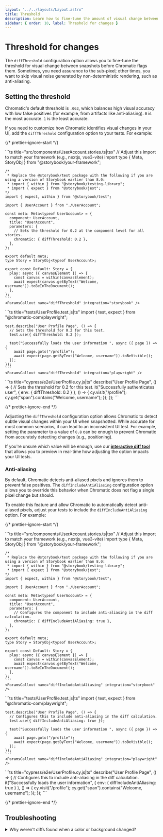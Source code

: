 ```yaml
---
layout: "../../layouts/Layout.astro"
title: Threshold
description: Learn how to fine-tune the amount of visual change between snapshots before they get marked as changes
sidebar: { order: 10, label: Threshold for changes }
---
```




# Threshold for changes

The `diffThreshold` configuration option allows you to fine-tune the threshold for visual change between snapshots before Chromatic flags them. Sometimes, you need assurance to the sub-pixel; other times, you want to skip visual noise generated by non-deterministic rendering, such as anti-aliasing.

## Setting the threshold

Chromatic's default threshold is `.063`, which balances high visual accuracy with low false positives (for example, from artifacts like anti-aliasing). `0` is the most accurate. `1` is the least accurate.

If you need to customize how Chromatic identifies visual changes in your UI, add the `diffThreshold` configuration option to your tests. For example:

{/* prettier-ignore-start */}

<IntegrationSnippets>
  <Fragment slot="storybook">
    ```ts title="src/components/UserAccount.stories.ts|tsx"
    // Adjust this import to match your framework (e.g., nextjs, vue3-vite)
    import type { Meta, StoryObj } from "@storybook/your-framework";

    /*
     * Replace the @storybook/test package with the following if you are using a version of Storybook earlier than 8.0:
     * import { within } from "@storybook/testing-library";
     * import { expect } from "@storybook/jest";
    */
    import { expect, within } from "@storybook/test";

    import { UserAccount } from "./UserAccount";

    const meta: Meta<typeof UserAccount> = {
      component: UserAccount,
      title: "UserAccount",
      parameters: {
        // Sets the threshold for 0.2 at the component level for all stories.
        chromatic: { diffThreshold: 0.2 },
      },
    };

    export default meta;
    type Story = StoryObj<typeof UserAccount>;
    
    export const Default: Story = {
      play: async ({ canvasElement }) => {
        const canvas = within(canvasElement);
        await expect(canvas.getByText("Welcome, username")).toBeInTheDocument();
      },
    };
    ```
    <ParamsCallout name="diffThreshold" integration="storybook" />
  </Fragment>
  <Fragment slot="playwright">
    ```ts title="tests/UserProfile.test.js|ts"
    import { test, expect } from "@chromatic-com/playwright";

    test.describe("User Profile Page", () => {
      // Sets the threshold for 0.2 for this test.
      test.use({ diffThreshold: 0.2 });

      test("Successfully loads the user information ", async ({ page }) => {
        await page.goto("/profile");
        await expect(page.getByText("Welcome, username")).toBeVisible();
      });
    });
    ```
    <ParamsCallout name="diffThreshold" integration="playwright" />
  </Fragment>
  <Fragment slot="cypress">
    ```ts title="cypress/e2e/UserProfile.cy.js|ts"
    describe("User Profile Page", () => {
       // Sets the threshold for 0.2 for this test.
      it("Successfully authenticates user", { env: { diffThreshold: 0.2 } }, () => {
        cy.visit("/profile");
        cy.get("span").contains("Welcome, username");
      });
    });
    ```
    <ParamsCallout name="diffThreshold" integration="cypress" />
  </Fragment>
</IntegrationSnippets>

{/* prettier-ignore-end */}

Adjusting the `diffThreshold` configuration option allows Chromatic to detect subtle visual changes within your UI when snapshotted. While accurate for most common scenarios, it can lead to an inconsistent UI test. For example, setting the parameter to a value of `0.8` can be enough to prevent Chromatic from accurately detecting changes (e.g., positioning).

If you're unsure which value will be enough, use our [**interactive diff tool**](https://6262c53f521620003ac2ff49-ukmsdlppcb.chromatic.com/?path=/story/stories-diff-threshold-check--test-yours-out) that allows you to preview in real-time how adjusting the option impacts your UI tests.

### Anti-aliasing

By default, Chromatic detects anti-aliased pixels and ignores them to prevent false positives. The `diffIncludeAntiAliasing` configuration option allows you to override this behavior when Chromatic does not flag a single pixel change but should.

To enable this feature and allow Chromatic to automatically detect anti-aliased pixels, adjust your tests to include the `diffIncludeAntiAliasing` option. For example:

{/* prettier-ignore-start */}

<IntegrationSnippets>
  <Fragment slot="storybook">
    ```ts title="src/components/UserAccount.stories.ts|tsx"
    // Adjust this import to match your framework (e.g., nextjs, vue3-vite)
    import type { Meta, StoryObj } from "@storybook/your-framework";

    /*
     * Replace the @storybook/test package with the following if you are using a version of Storybook earlier than 8.0:
     * import { within } from "@storybook/testing-library";
     * import { expect } from "@storybook/jest";
    */
    import { expect, within } from "@storybook/test";

    import { UserAccount } from "./UserAccount";

    const meta: Meta<typeof UserAccount> = {
      component: UserAccount,
      title: "UserAccount",
      parameters: {
        // Configures the component to include anti-aliasing in the diff calculation.
        chromatic: { diffIncludeAntiAliasing: true },
      },
    };

    export default meta;
    type Story = StoryObj<typeof UserAccount>;
    
    export const Default: Story = {
      play: async ({ canvasElement }) => {
        const canvas = within(canvasElement);
        await expect(canvas.getByText("Welcome, username")).toBeInTheDocument();
      },
    };
    ```
    <ParamsCallout name="diffIncludeAntiAliasing" integration="storybook" />
  </Fragment>
  <Fragment slot="playwright">
    ```ts title="tests/UserProfile.test.js|ts"
    import { test, expect } from "@chromatic-com/playwright";

    test.describe("User Profile Page", () => {
      // Configures this to include anti-aliasing in the diff calculation.
      test.use({ diffIncludeAntiAliasing: true });

      test("Successfully loads the user information ", async ({ page }) => {
        await page.goto("/profile");
        await expect(page.getByText("Welcome, username")).toBeVisible();
      });
    });
    ```
    <ParamsCallout name="diffIncludeAntiAliasing" integration="playwright" />
  </Fragment>
  <Fragment slot="cypress">
    ```ts title="cypress/e2e/UserProfile.cy.js|ts"
    describe("User Profile Page", () => {
      // Configures this to include anti-aliasing in the diff calculation.
      it("Successfully loads the user information", { env: { diffIncludeAntiAliasing: true } }, () => {
        cy.visit("/profile");
        cy.get("span").contains("Welcome, username");
      });
    });
    ```
    <ParamsCallout name="diffIncludeAntiAliasing" integration="cypress" />
  </Fragment>
</IntegrationSnippets>

{/* prettier-ignore-end */}

## Troubleshooting

<details>
<summary>Why weren't diffs found when a color or background changed?</summary>

Chromatic uses a threshold to determine how much must change between snapshots before they get flagged as visual changes. This prevents false positives due to anti-aliasing and other non-deterministic rendering artifacts.

Chromatic uses a threshold to determine how much needs to visually change between snapshots before they get flagged as changes. This prevents false positives due to anti-aliasing and other non-deterministic rendering artifacts.

However, our default threshold may miss subtle changes, such as nuanced changes to a background's shade of gray. In this case, you may want to adjust the `diffThreshold` to be more accurate (lower value).

Find the suitable threshold for your UI using our [**interactive diff tool**](https://6262c53f521620003ac2ff49-ukmsdlppcb.chromatic.com/?path=/story/stories-diff-threshold-check--test-yours-out).

</details>
